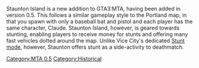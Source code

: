 {{MTA0.5 page}}
Staunton Island is a new addition to GTA3:MTA, having been added in version 0.5. This follows a similar gameplay style to the Portland map, in that you spawn with only a baseball bat and pistol and each player has the same character, Claude. Staunton Island, however, is geared towards stunting, enabling players to receive money for stunts and offering many fast vehicles dotted around the map. Unlike Vice City's dedicated [[/MTA:VC_Stunt_Gamemode.md|Stunt mode]], however, Staunton offers stunt as a side-activity to deathmatch.

[[/Category:MTA 0.5.md|Category:MTA 0.5]] [[/Category:Historical.md|Category:Historical]]